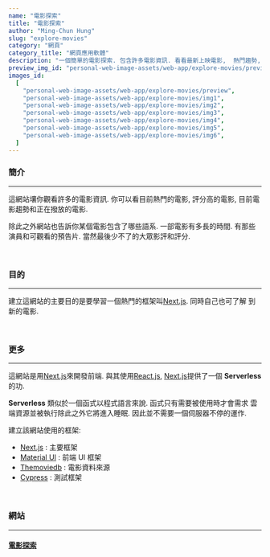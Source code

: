 ```yaml
---
name: "電影探索"
title: "電影探索"
author: "Ming-Chun Hung"
slug: "explore-movies"
category: "網頁"
category_title: "網頁應用軟體"
description: "一個簡單的電影探索. 包含許多電影資訊. 看看最新上映電影,  熱門趨勢, 找尋你想看的電影"
preview_img_id: "personal-web-image-assets/web-app/explore-movies/preview"
images_id:
  [
    "personal-web-image-assets/web-app/explore-movies/preview",
    "personal-web-image-assets/web-app/explore-movies/img1",
    "personal-web-image-assets/web-app/explore-movies/img2",
    "personal-web-image-assets/web-app/explore-movies/img3",
    "personal-web-image-assets/web-app/explore-movies/img4",
    "personal-web-image-assets/web-app/explore-movies/img5",
    "personal-web-image-assets/web-app/explore-movies/img6",
  ]
---
```


### 簡介

---

這網站壤你觀看許多的電影資訊. 你可以看目前熱門的電影, 評分高的電影,
目前電影趨勢和正在撥放的電影.

除此之外網站也告訴你某個電影包含了哪些語系. 一部電影有多長的時間.
有那些演員和可觀看的預告片. 當然最後少不了的大眾影評和評分.

<br />

### 目的

---

建立這網站的主要目的是要學習一個熱門的框架叫[Next.js](https://nextjs.org/). 同時自己也可了解
到新的電影.

<br />

### 更多

---

這網站是用[Next.js](https://nextjs.org/)來開發前端. 與其使用[React.js](https://react.dev/),
[Next.js](https://nextjs.org/)提供了一個 **Serverless** 的功.

**Serverless** 類似於一個函式以程式語言來說. 函式只有需要被使用時才會需求
雲端資源並被執行除此之外它將進入睡眠. 因此並不需要一個伺服器不停的運作.

建立該網站使用的框架:

- [Next.js](https://nextjs.org/) : 主要框架
- [Material UI](https://mui.com/material-ui/) : 前端 UI 框架
- [Themoviedb](https://developer.themoviedb.org/docs/getting-started) : 電影資料來源
- [Cypress](https://www.cypress.io/) : 測試框架

<br />

### 網站

---

#### [電影探索](https://explore-movies.netlify.app/)

<br />
